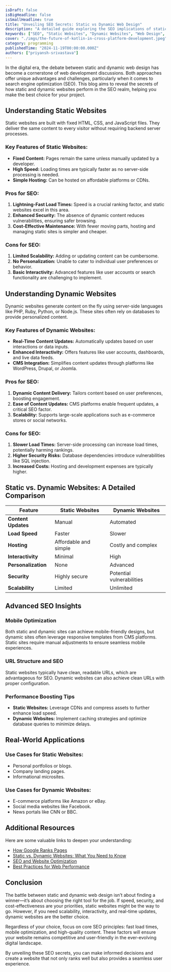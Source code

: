 ```yaml
---
isDraft: false
isBigHeadline: false
isSmallHeadline: true
title: "Unveiling SEO Secrets: Static vs Dynamic Web Design"
description: "A detailed guide exploring the SEO implications of static and dynamic web designs."
keywords: ["SEO", "Static Websites", "Dynamic Websites", "Web Design", "SEO Secrets"]
cover: "./imgs/the-future-of-kotlin-in-cross-platform-development.jpeg"
category: programming
publishedTime: "2024-11-19T00:00:00.000Z"
authors: ["priyansh-srivastava"]
---
```


In the digital era, the debate between static and dynamic web design has become a cornerstone of web development discussions. Both approaches offer unique advantages and challenges, particularly when it comes to search engine optimization (SEO). This blog aims to reveal the secrets of how static and dynamic websites perform in the SEO realm, helping you make the best choice for your project.

## Understanding Static Websites

Static websites are built with fixed HTML, CSS, and JavaScript files. They deliver the same content to every visitor without requiring backend server processes.

### Key Features of Static Websites:
- **Fixed Content:** Pages remain the same unless manually updated by a developer.
- **High Speed:** Loading times are typically faster as no server-side processing is needed.
- **Simple Hosting:** Can be hosted on affordable platforms or CDNs.

### Pros for SEO:
1. **Lightning-Fast Load Times:** Speed is a crucial ranking factor, and static websites excel in this area.
2. **Enhanced Security:** The absence of dynamic content reduces vulnerabilities, ensuring safer browsing.
3. **Cost-Effective Maintenance:** With fewer moving parts, hosting and managing static sites is simpler and cheaper.

### Cons for SEO:
1. **Limited Scalability:** Adding or updating content can be cumbersome.
2. **No Personalization:** Unable to cater to individual user preferences or behavior.
3. **Basic Interactivity:** Advanced features like user accounts or search functionality are challenging to implement.

## Understanding Dynamic Websites

Dynamic websites generate content on the fly using server-side languages like PHP, Ruby, Python, or Node.js. These sites often rely on databases to provide personalized content.

### Key Features of Dynamic Websites:
- **Real-Time Content Updates:** Automatically updates based on user interactions or data inputs.
- **Enhanced Interactivity:** Offers features like user accounts, dashboards, and live data feeds.
- **CMS Integration:** Simplifies content updates through platforms like WordPress, Drupal, or Joomla.

### Pros for SEO:
1. **Dynamic Content Delivery:** Tailors content based on user preferences, boosting engagement.
2. **Ease of Content Updates:** CMS platforms enable frequent updates, a critical SEO factor.
3. **Scalability:** Supports large-scale applications such as e-commerce stores or social networks.

### Cons for SEO:
1. **Slower Load Times:** Server-side processing can increase load times, potentially harming rankings.
2. **Higher Security Risks:** Database dependencies introduce vulnerabilities like SQL injection.
3. **Increased Costs:** Hosting and development expenses are typically higher.

## Static vs. Dynamic Websites: A Detailed Comparison

| Feature               | Static Websites                     | Dynamic Websites                   |
|-----------------------|-------------------------------------|-------------------------------------|
| **Content Updates**   | Manual                              | Automated                           |
| **Load Speed**        | Faster                              | Slower                              |
| **Hosting**           | Affordable and simple               | Costly and complex                  |
| **Interactivity**     | Minimal                             | High                                |
| **Personalization**   | None                                | Advanced                            |
| **Security**          | Highly secure                       | Potential vulnerabilities           |
| **Scalability**       | Limited                             | Unlimited                           |

## Advanced SEO Insights

### Mobile Optimization
Both static and dynamic sites can achieve mobile-friendly designs, but dynamic sites often leverage responsive templates from CMS platforms. Static sites require manual adjustments to ensure seamless mobile experiences.

### URL Structure and SEO
Static websites typically have clean, readable URLs, which are advantageous for SEO. Dynamic websites can also achieve clean URLs with proper configuration.

### Performance Boosting Tips
- **Static Websites:** Leverage CDNs and compress assets to further enhance load speed.
- **Dynamic Websites:** Implement caching strategies and optimize database queries to minimize delays.

## Real-World Applications

### Use Cases for Static Websites:
- Personal portfolios or blogs.
- Company landing pages.
- Informational microsites.

### Use Cases for Dynamic Websites:
- E-commerce platforms like Amazon or eBay.
- Social media websites like Facebook.
- News portals like CNN or BBC.

## Additional Resources

Here are some valuable links to deepen your understanding:
- [How Google Ranks Pages](https://support.google.com/webmasters/answer/7451184?hl=en)
- [Static vs. Dynamic Websites: What You Need to Know](https://www.hostinger.com/tutorials/static-vs-dynamic-websites)
- [SEO and Website Optimization](https://moz.com/learn/seo)
- [Best Practices for Web Performance](https://developers.google.com/web/fundamentals/performance/)

## Conclusion

The battle between static and dynamic web design isn’t about finding a winner—it’s about choosing the right tool for the job. If speed, security, and cost-effectiveness are your priorities, static websites might be the way to go. However, if you need scalability, interactivity, and real-time updates, dynamic websites are the better choice.

Regardless of your choice, focus on core SEO principles: fast load times, mobile optimization, and high-quality content. These factors will ensure your website remains competitive and user-friendly in the ever-evolving digital landscape.

By unveiling these SEO secrets, you can make informed decisions and create a website that not only ranks well but also provides a seamless user experience.
